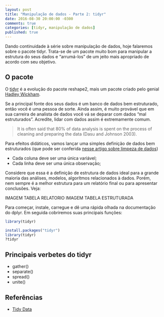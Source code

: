 ```yaml
---
layout: post
title: "Manipulação de dados - Parte 2: tidyr"
date: 2016-08-30 20:00:00 -0300
comments: true
categories: [tidyr, manipulação de dados]
published: true
---
```


Dando continuidade à série sobre manipulação de dados, hoje falaremos sobre o pacote tidyr. Trata-se de um pacote muito bom para manipular a estrutura do seus dados e "arrumá-los" de um jeito mais apropriado de acordo com seu objetivo.

<!-- More -->

## O pacote

O [tidyr](https://github.com/hadley/tidyr) é a evolução do pacote reshape2, mais um pacote criado pelo genial [Hadley Wickham](https://github.com/hadley).

Se a principal fonte dos seus dados é um banco de dados bem estruturado, então você é uma pessoa de sorte. Ainda assim, é muito provável que em sua carreira de analista de dados você vá se deparar com dados "mal estruturados". Acredite, lidar com dados assim é extremamente comum.

> It is often said that 80% of data analysis is spent on the process of cleaning and preparing the data (Dasu and Johnson 2003).

Para efeitos didáticos, vamos lançar uma simples definição de dados bem estruturados (que pode ser conferida [nesse artigo sobre limpeza de dados](http://vita.had.co.nz/papers/tidy-data.pdf))

* Cada coluna deve ser uma única variável;
* Cada linha deve ser uma única observação;

Considere que essa é a definição de estrutura de dados ideal para a grande maioria das análises, modelos, algorítmos relacionados à dados. Porém, nem sempre é a melhor estrutura para um relatório final ou para apresentar conclusões. Veja:

IMAGEM TABELA RELATORIO
IMAGEM TABELA ESTRUTURADA

Para começar, instale, carregue e dê uma rápida olhada na documentação do dplyr. Em seguida cobriremos suas principais funções:
```r
library(tidyr)
```

```r
install.packages("tidyr")
library(tidyr)
?tidyr
```

## Principais verbetes do tidyr

* gather()
* separate()
* spread()
* unite()

## Referências

* [Tidy Data](http://vita.had.co.nz/papers/tidy-data.pdf)
